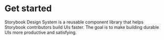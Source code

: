 
<Meta title="Components|popup" />

# Get started

Storybook Design System is a reusable component library that helps Storybook contributors build UIs faster. The goal is to make building durable UIs more productive and satisfying.
